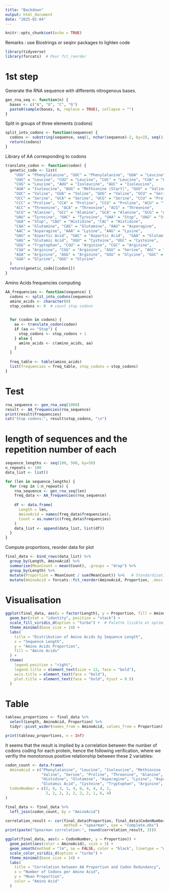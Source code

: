 ```yaml
---
title: "Backdown"
output: html_document
date: "2025-02-04"
---
```


```r
knitr::opts_chunk$set(echo = TRUE)
```

Remarks : use Biostrings or seqinr packages to lighten code

```r
library(tidyverse)
library(forcats)  # Pour fct_reorder
```


# 1st step
Generate the RNA sequence with differents nitrogenous bases.
```r
gen_rna_seq <- function(n) {
  bases <- c("A", "U", "C", "G")
  paste0(sample(bases, n, replace = TRUE), collapse = "")
}
```

Split in groups of three elements (codons)
```r
split_into_codons <- function(sequence) {
  codons <- substring(sequence, seq(1, nchar(sequence)-2, by=3), seq(3, nchar(sequence), by=3))
  return(codons)
}
```

Library of AA corresponding to codons
```r
translate_codon <- function(codon) {
  genetic_code <- list(
    "UUU" = "Phenylalanine", "UUC" = "Phenylalanine", "UUA" = "Leucine", 
    "UUG" = "Leucine", "CUU" = "Leucine", "CUC" = "Leucine", "CUA" = "Leucine", 
    "CUG" = "Leucine", "AUU" = "Isoleucine", "AUC" = "Isoleucine", 
    "AUA" = "Isoleucine", "AUG" = "Methionine (Start)", "GUU" = "Valine", 
    "GUC" = "Valine", "GUA" = "Valine", "GUG" = "Valine", "UCU" = "Serine", 
    "UCC" = "Serine", "UCA" = "Serine", "UCG" = "Serine", "CCU" = "Proline", 
    "CCC" = "Proline", "CCA" = "Proline", "CCG" = "Proline", "ACU" = "Threonine",
    "ACC" = "Threonine", "ACA" = "Threonine", "ACG" = "Threonine", 
    "GCU" = "Alanine", "GCC" = "Alanine", "GCA" = "Alanine", "GCG" = "Alanine",
    "UAU" = "Tyrosine", "UAC" = "Tyrosine", "UAA" = "Stop", "UAG" = "Stop", 
    "UGA" = "Stop", "CAU" = "Histidine", "CAC" = "Histidine",
    "CAA" = "Glutamine", "CAG" = "Glutamine", "AAU" = "Asparagine", 
    "AAC" = "Asparagine", "AAA" = "Lysine", "AAG" = "Lysine",
    "GAU" = "Aspartic Acid", "GAC" = "Aspartic Acid",  "GAA" = "Glutamic Acid", 
    "GAG" = "Glutamic Acid", "UGU" = "Cysteine", "UGC" = "Cysteine",
    "UGG" = "Tryptophan", "CGU" = "Arginine", "CGC" = "Arginine", 
    "CGA" = "Arginine", "CGG" = "Arginine", "AGU" = "Serine", "AGC" = "Serine",
    "AGA" = "Arginine", "AGG" = "Arginine", "GGU" = "Glycine", "GGC" = "Glycine",
    "GGA" = "Glycine", "GGG" = "Glycine"
  )
  return(genetic_code[[codon]])
}
```

Amino Acids frequencies computing
```r
AA_frequencies <- function(sequence) {
  codons <- split_into_codons(sequence)
  amino_acids <- character(0)
  stop_codons <- 0  # count stop codons

  
  for (codon in codons) {
    aa <- translate_codon(codon)
    if (aa == "Stop") {
      stop_codons <- stop_codons + 1
    } else {
      amino_acids <- c(amino_acids, aa)
    }
  } 
  
  freq_table <- table(amino_acids)
  list(frequencies = freq_table, stop_codons = stop_codons)
}
```

# Test
```r
rna_sequence <- gen_rna_seq(1000)
result <- AA_frequencies(rna_sequence)
print(result$frequencies)
cat("Stop codons:", result$stop_codons, "\n")
```

# length of sequences and the repetition number of each
```r
sequence_lengths <- seq(100, 500, by=50)
n_repeats <- 100
data_list <- list()

for (len in sequence_lengths) {
  for (rep in 1:n_repeats) {
    rna_sequence <- gen_rna_seq(len)
    freq_data <- AA_frequencies(rna_sequence)
    
    df <- data.frame(
      Length = len,
      AminoAcid = names(freq_data$frequencies),
      Count = as.numeric(freq_data$frequencies)
    )
    data_list <- append(data_list, list(df))
  }
}
```

Compute proportions, reorder data for plot
```r
final_data <- bind_rows(data_list) %>%
  group_by(Length, AminoAcid) %>%
  summarise(MeanCount = mean(Count), .groups = "drop") %>%
  group_by(Length) %>%
  mutate(Proportion = MeanCount / sum(MeanCount)) %>%   # Standardization
  mutate(AminoAcid = forcats::fct_reorder(AminoAcid, Proportion, .desc = TRUE)) 
```



# Visualisation
```r
ggplot(final_data, aes(x = factor(Length), y = Proportion, fill = AminoAcid)) +
  geom_bar(stat = "identity", position = "stack") +
  scale_fill_viridis_d(option = "turbo") +  # Palette lisible et optimisée
  theme_minimal(base_size = 14) +
  labs(
    title = "Distribution of Amino Acids by Sequence Length",
    x = "Sequence Length",
    y = "Amino Acids Proportion",
    fill = "Amino Acids"
  ) +
  theme(
    legend.position = "right",
    legend.title = element_text(size = 12, face = "bold"),
    axis.title = element_text(face = "bold"),
    plot.title = element_text(face = "bold", hjust = 0.5)
  )

```

# Table
```r
tableau_proportions <- final_data %>%
  select(Length, AminoAcid, Proportion) %>%
  tidyr::pivot_wider(names_from = AminoAcid, values_from = Proportion)
```

```r
print(tableau_proportions, n = Inf)
```

It seems that the result is implied by a correlation between the number of codons 
coding for each protein, hence the following verification, where we verifiy the 
monotonous positive relationship between these 2 variables:
```r
codon_count <- data.frame(
  AminoAcid = c("Phenylalanine", "Leucine", "Isoleucine", "Methionine (Start)", 
                "Valine", "Serine", "Proline", "Threonine", "Alanine", "Tyrosine",
                "Histidine", "Glutamine", "Asparagine", "Lysine", "Aspartic Acid", 
                "Glutamic Acid", "Cysteine", "Tryptophan", "Arginine", "Glycine"),
  CodonNumber = c(2, 6, 3, 1, 4, 6, 4, 4, 4, 2, 
                  2, 2, 2, 2, 2, 2, 2, 1, 6, 4)
)

final_data <- final_data %>%
  left_join(codon_count, by = "AminoAcid")

correlation_result <- cor(final_data$Proportion, final_data$CodonNumber, 
                          method = "spearman", use = "complete.obs")
print(paste("Spearman correlation:", round(correlation_result, 3)))

ggplot(final_data, aes(x = CodonNumber, y = Proportion)) +
  geom_point(aes(color = AminoAcid), size = 3) +
  geom_smooth(method = "lm", se = FALSE, color = "black", linetype = "dashed") +
  scale_color_viridis_d(option = "turbo") +
  theme_minimal(base_size = 14) +
  labs(
    title = "Correlation between AA Proportion and Codon Redundancy",
    x = "Number of Codons per Amino Acid",
    y = "Mean Proportion",
    color = "Amino Acid"
  )

```

